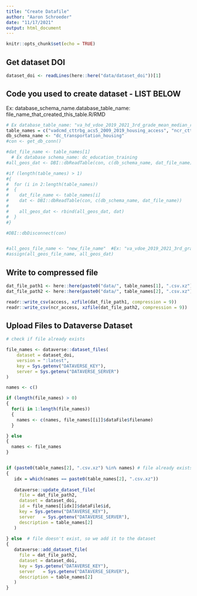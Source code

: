 ```yaml
---
title: "Create Datafile"
author: "Aaron Schroeder"
date: "11/17/2021"
output: html_document
---
```


```r
knitr::opts_chunk$set(echo = TRUE)
```

## Get dataset DOI

```r
dataset_doi <- readLines(here::here("data/dataset_doi"))[1]
```

## Code you used to create dataset - LIST BELOW

Ex: database_schema_name.database_table_name: file_name_that_created_this_table.R/RMD


```r

# Ex database_table_name: "va_hd_vdoe_2019_2021_3rd_grade_mean_median_read_score"
table_names = c("vadcmd_cttrbg_acs5_2009_2019_housing_access", "ncr_cttrbg_acs5_2009_2019_housing_access") 
db_schema_name <- "dc_transportation_housing"
#con <- get_db_conn()

#dat_file_name <- table_names[1]
  # Ex database schema_name: dc_education_training
#all_geos_dat <- DBI::dbReadTable(con, c(db_schema_name, dat_file_name))  

#if (length(table_names) > 1)
#{
#  for (i in 2:length(table_names))
#  { 
#    dat_file_name <- table_names[i]
#    dat <- DBI::dbReadTable(con, c(db_schema_name, dat_file_name)) 
#
#    all_geos_dat <- rbind(all_geos_dat, dat)  
#  }
#}

#DBI::dbDisconnect(con)


#all_geos_file_name <- "new_file_name"  #Ex: "va_vdoe_2019_2021_3rd_grade_mean_median_read_score"
#assign(all_geos_file_name, all_geos_dat)
```

## Write to compressed file

```r
dat_file_path1 <- here::here(paste0("data/", table_names[1], ".csv.xz"))
dat_file_path2 <- here::here(paste0("data/", table_names[2], ".csv.xz"))

readr::write_csv(access, xzfile(dat_file_path1, compression = 9))
readr::write_csv(ncr_access, xzfile(dat_file_path2, compression = 9))
```

## Upload Files to Dataverse Dataset

```r

# check if file already exists

file_names <- dataverse::dataset_files(
    dataset = dataset_doi,
    version = ":latest",
    key = Sys.getenv("DATAVERSE_KEY"),
    server = Sys.getenv("DATAVERSE_SERVER")
)

names <- c()

if (length(file_names) > 0)
{
  for(i in 1:length(file_names))
  {
    names <- c(names, file_names[[i]]$dataFile$filename)
  }

} else
{
  names <- file_names
}


if (paste0(table_names[2], ".csv.xz") %in% names) # file already exists, so we update it
{
   idx = which(names == paste0(table_names[2], ".csv.xz"))
  
   dataverse::update_dataset_file(
     file = dat_file_path2,
     dataset = dataset_doi,
     id = file_names[[idx]]$dataFile$id,
     key = Sys.getenv("DATAVERSE_KEY"),
     server   = Sys.getenv("DATAVERSE_SERVER"),
     description = table_names[2]
   )
   
} else  # file doesn't exist, so we add it to the dataset
{
   dataverse::add_dataset_file(
     file = dat_file_path2,
     dataset = dataset_doi,
     key = Sys.getenv("DATAVERSE_KEY"),
     server   = Sys.getenv("DATAVERSE_SERVER"),
     description = table_names[2]
   )
}
  
  
```
